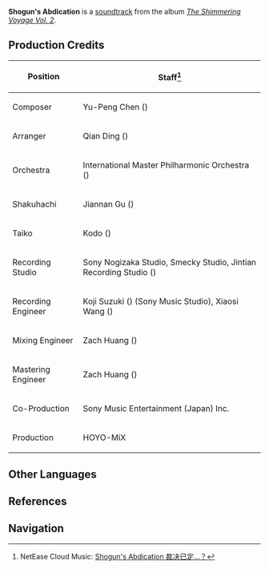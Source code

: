 {{Soundtrack Infobox
|title          =
|image          = The Shimmering Voyage Vol 2.png
|album          = The Shimmering Voyage Vol. 2
|disc           = 1
|number         = 04
|featured       =
|featured2      =
|featured3      =
|featured_disc  =
|featured_disc2 =
|featured_disc3 =
|youtube_id     = XnpmyWsLJtY
|spotify_id     = 3kXQKsmipQfC6aRcNypD2D
|played_in      = Chapter II
|during         = Animated cutscene in ''[[Amidst Stormy Judgment]]''
|domain         =
|previous       = Trial of Thunder
|next           = Unpredicted Conspiracy
}}
'''Shogun's Abdication''' is a [[soundtrack]] from the album ''[[The Shimmering Voyage Vol. 2]]''.

==Production Credits==
{| class="wikitable" style="text-align:left; height:0.5em"
! Position
! Staff<ref>NetEase Cloud Music: [https://music.163.com/#/song?id=1973619533 Shogun's Abdication 裁决已定…？]</ref>
|-
! Composer
| Yu-Peng Chen ({{zh|陈致逸}})
|-
! Arranger
| Qian Ding ({{zh|丁谦}})
|-
! Orchestra
| International Master Philharmonic Orchestra ({{zh|国际首席爱乐乐团}})
|-
! Shakuhachi
| Jiannan Gu ({{zh|顾剑楠}})
|-
! Taiko
| Kodo ({{ja|太鼓芸能集団 鼓童}})
|-
! Recording Studio
| Sony Nogizaka Studio, Smecky Studio, Jintian Recording Studio ({{zh|金田录音棚}})
|-
! Recording Engineer
| Koji Suzuki ({{ja|鈴木 浩二}}) (Sony Music Studio), Xiaosi Wang ({{zh|王小四}})
|-
! Mixing Engineer
| Zach Huang ({{zh|黄巍}})
|-
! Mastering Engineer
| Zach Huang ({{zh|黄巍}})
|-
! Co-Production
| Sony Music Entertainment (Japan) Inc.
|-
! Production
| HOYO-MiX
|}
<!--
==Videos==
<gallery>
</gallery>

==Trivia==
-->
==Other Languages==
{{Other Languages
|en      = Shogun's Abdication
|zhs     = 裁决已定…？
|zhs_rm  = Cáijué Yǐ Dìng...?
|zhs_tl  =
|ja      = 裁決や如何に...?
|ja_rm   = Saiketsu ya Ika ni...?
|ja_tl   = How is the Verdict...?
|tr      = 
|tr_tl   = 
|it      = 
|it_tl   = 
}}

==References==
{{Reflist}}

==Navigation==
{{Soundtrack Navbox|The Shimmering Voyage}}